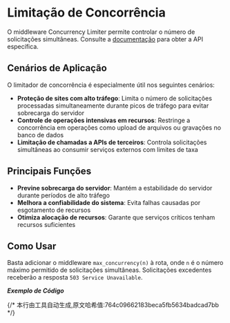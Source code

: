 
# Limitação de Concorrência

O middleware Concurrency Limiter permite controlar o número de solicitações simultâneas. Consulte a [documentação](https://docs.rs/salvo_extra/latest/salvo_extra/concurrency_limiter/index.html) para obter a API específica.

## Cenários de Aplicação

O limitador de concorrência é especialmente útil nos seguintes cenários:

- **Proteção de sites com alto tráfego**: Limita o número de solicitações processadas simultaneamente durante picos de tráfego para evitar sobrecarga do servidor
- **Controle de operações intensivas em recursos**: Restringe a concorrência em operações como upload de arquivos ou gravações no banco de dados
- **Limitação de chamadas a APIs de terceiros**: Controla solicitações simultâneas ao consumir serviços externos com limites de taxa

## Principais Funções

- **Previne sobrecarga do servidor**: Mantém a estabilidade do servidor durante períodos de alto tráfego
- **Melhora a confiabilidade do sistema**: Evita falhas causadas por esgotamento de recursos
- **Otimiza alocação de recursos**: Garante que serviços críticos tenham recursos suficientes

## Como Usar

Basta adicionar o middleware `max_concurrency(n)` à rota, onde `n` é o número máximo permitido de solicitações simultâneas. Solicitações excedentes receberão a resposta `503 Service Unavailable`.

_**Exemplo de Código**_

<Tabs>
  <Tab label="main.rs">
    <ConcurrencyLimiterCode/>
  </Tab>
  <Tab label="Cargo.toml">
    <ConcurrencyLimiterCargoCode/>
  </Tab>
</Tabs>
{/* 本行由工具自动生成,原文哈希值:764c09662183beca5fb5634badcad7bb */}